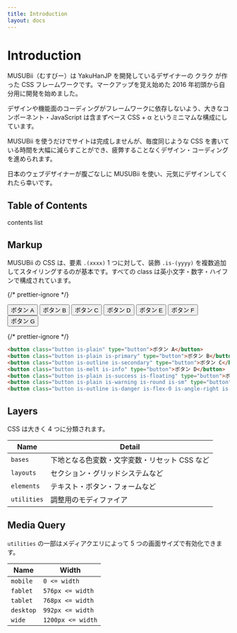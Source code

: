 ```yaml
---
title: Introduction
layout: docs
---
```



# Introduction

MUSUBii（むすびー）は <ExternalLink href="https://yakuhanjp.qranoko.jp/">YakuHanJP</ExternalLink> を開発しているデザイナーの <ExternalLink href="https://twitter.com/Qrac_JP">クラク</ExternalLink> が作った CSS フレームワークです。マークアップを覚え始めた 2016 年初頭から自分用に開発を始めました。

デザインや機能面のコーディングがフレームワークに依存しないよう、大きなコンポーネント・JavaScript は含まずベース CSS + α というミニマムな構成にしています。

MUSUBii を使うだけでサイトは完成しませんが、毎度同じような CSS を書いている時間を大幅に減らすことができ、疲弊することなくデザイン・コーディングを進められます。

日本のウェブデザイナーが腹ごなしに MUSUBii を使い、元気にデザインしてくれたら幸いです。

## Table of Contents

contents list

## Markup

MUSUBii の CSS は、要素 `.(xxxx)` 1 つに対して、装飾 `.is-(yyyy)` を複数追加してスタイリングするのが基本です。すべての class は英小文字・数字・ハイフンで構成されています。

{/* prettier-ignore */}
<div className="docs-preview">
  <div className="box is-flex is-top is-gap-xs">
    <button className="button is-plain" type="button">ボタン A</button>
    <button className="button is-plain is-primary" type="button">ボタン B</button>
    <button className="button is-outline is-secondary" type="button">ボタン C</button>
    <button className="button is-melt is-info" type="button">ボタン D</button>
    <button className="button is-plain is-success is-floating" type="button">ボタン E</button>
    <button className="button is-plain is-warning is-round is-sm" type="button">ボタン F</button>
    <button className="button is-outline is-danger is-flex-0 is-angle-right is-lg" type="button">ボタン G</button>
  </div>
</div>

{/* prettier-ignore */}
```html
<button class="button is-plain" type="button">ボタン A</button>
<button class="button is-plain is-primary" type="button">ボタン B</button>
<button class="button is-outline is-secondary" type="button">ボタン C</button>
<button class="button is-melt is-info" type="button">ボタン D</button>
<button class="button is-plain is-success is-floating" type="button">ボタン E</button>
<button class="button is-plain is-warning is-round is-sm" type="button">ボタン F</button>
<button class="button is-outline is-danger is-flex-0 is-angle-right is-lg" type="button">ボタン G</button>
```

## Layers

CSS は大きく 4 つに分類されます。

| Name        | Detail                                        |
| ----------- | --------------------------------------------- |
| `bases`     | 下地となる色変数・文字変数・リセット CSS など |
| `layouts`   | セクション・グリッドシステムなど              |
| `elements`  | テキスト・ボタン・フォームなど                |
| `utilities` | 調整用のモディファイア                        |

## Media Query

`utilities` の一部はメディアクエリによって 5 つの画面サイズで有効化できます。

| Name      | Width             |
| --------- | ----------------- |
| `mobile`  | `0 <= width`      |
| `fablet`  | `576px <= width`  |
| `tablet`  | `768px <= width`  |
| `desktop` | `992px <= width`  |
| `wide`    | `1200px <= width` |
